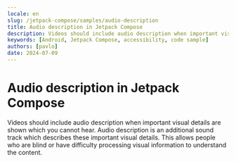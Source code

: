 ```yaml
---
locale: en
slug: /jetpack-compose/samples/audio-description
title: Audio description in Jetpack Compose
description: Videos should include audio description when important visual details are shown which you cannot hear.
keywords: [Android, Jetpack Compose, accessibility, code sample]
authors: [pavlo]
date: 2024-07-09
---
```


# Audio description in Jetpack Compose

Videos should include audio description when important visual details are shown which you cannot hear. Audio description is an additional sound track which describes these important visual details. This allows people who are blind or have difficulty processing visual information to understand the content.

<CodeSample id="media-audio-description" platform="compose" locale="en"/>
